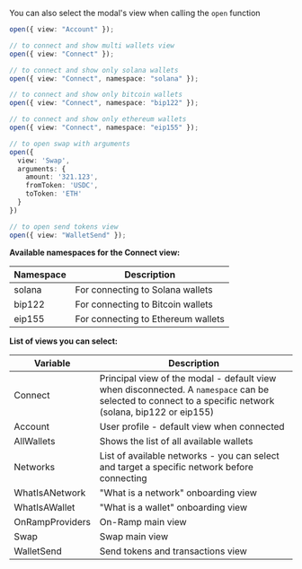 You can also select the modal's view when calling the `open` function

```ts
open({ view: "Account" });

// to connect and show multi wallets view
open({ view: "Connect" });

// to connect and show only solana wallets
open({ view: "Connect", namespace: "solana" });

// to connect and show only bitcoin wallets
open({ view: "Connect", namespace: "bip122" });

// to connect and show only ethereum wallets
open({ view: "Connect", namespace: "eip155" });

// to open swap with arguments
open({
  view: 'Swap',
  arguments: {
    amount: '321.123',
    fromToken: 'USDC',
    toToken: 'ETH'
  }
})

// to open send tokens view
open({ view: "WalletSend" });
```

**Available namespaces for the Connect view:**

| Namespace | Description |
|-----------|-------------|
| solana    | For connecting to Solana wallets |
| bip122    | For connecting to Bitcoin wallets |
| eip155    | For connecting to Ethereum wallets |

**List of views you can select:**

| Variable        | Description                                                                                                                                             |
| --------------- | ------------------------------------------------------------------------------------------------------------------------------------------------------- |
| Connect         | Principal view of the modal - default view when disconnected. A `namespace` can be selected to connect to a specific network (solana, bip122 or eip155) |
| Account         | User profile - default view when connected                                                                                                              |
| AllWallets      | Shows the list of all available wallets                                                                                                                 |
| Networks        | List of available networks - you can select and target a specific network before connecting                                                             |
| WhatIsANetwork  | "What is a network" onboarding view                                                                                                                     |
| WhatIsAWallet   | "What is a wallet" onboarding view                                                                                                                      |
| OnRampProviders | On-Ramp main view                                                                                                                                       |
| Swap            | Swap main view                                                                                                                                          |
| WalletSend      | Send tokens and transactions view                                                                                                                       |
